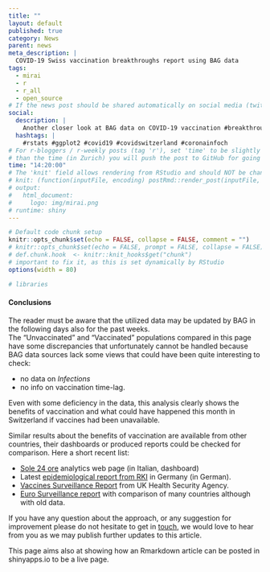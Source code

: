 ```yaml
---
title: ""
layout: default
published: true
category: News
parent: news
meta_description: |
  COVID-19 Swiss vaccination breakthroughs report using BAG data
tags:
  - mirai
  - r
  - r_all
  - open_source
# If the news post should be shared automatically on social media (twitter or linkedin), then add the following social descriptions and hashtags fields as in example below.
social:
  description: |
    Another closer look at BAG data on COVID-19 vaccination #breakthroughs for the last 4 weeks in Switzerland. How effective has #vaccination been?
  hashtags: |
    #rstats #ggplot2 #covid19 #covidswitzerland #coronainfoch
# For r-bloggers / r-weekly posts (tag 'r'), set 'time' to be slightly earlier (within 1h)
# than the time (in Zurich) you will push the post to GitHub for going live
time: "14:20:00"
# The 'knit' field allows rendering from RStudio and should NOT be changed
# knit: (function(inputFile, encoding) postRmd::render_post(inputFile, ""))
# output:
#   html_document:
#     logo: img/mirai.png
# runtime: shiny
---
```

<!--more-->

```r
# Default code chunk setup
knitr::opts_chunk$set(echo = FALSE, collapse = FALSE, comment = "")
# knitr::opts_chunk$set(echo = FALSE, prompt = FALSE, collapse = FALSE)
# def.chunk.hook  <- knitr::knit_hooks$get("chunk")
# important to fix it, as this is set dynamically by RStudio
options(width = 80)

# libraries
```

#### Conclusions

The reader must be aware that the utilized data may be updated by BAG in the following days also for the past weeks.     
The "Unvaccinated" and "Vaccinated" populations compared in this page have some discrepancies that unfortunately cannot be handled because BAG data sources lack some views that could have been quite interesting to check:   

* no data on *Infections*   
* no info on vaccination time-lag. 

Even with some deficiency in the data, this analysis clearly shows the benefits of vaccination and what could have happened this month in Switzerland if vaccines had been unavailable.    

Similar results about the benefits of vaccination are available from other countries, their dashboards or produced reports could be checked for comparison. Here a short recent list:  

* [Sole 24 ore](https://lab24.ilsole24ore.com/numeri-vaccini-italia-mondo/) analytics web page (in Italian, dashboard)   
* Latest [epidemiological report from RKI](https://www.rki.de/DE/Content/InfAZ/N/Neuartiges_Coronavirus/nCoV.html;jsessionid=46BC03CE41403F143D5BFB36AECFA6BB.internet062?nn=2386228#doc13490882bodyText3) in Germany (in German).   
* [Vaccines Surveillance Report](https://www.gov.uk/government/publications/covid-19-vaccine-weekly-surveillance-reports) from UK Health Security Agency.   
* [Euro Surveillance report](https://www.eurosurveillance.org/content/eurosurveillance/) with comparison of many countries although with old data.   

If you have any question about the approach, or any suggestion for improvement please do not hesitate to get in [touch](https://mirai-solutions.ch/about/contact/), we would love to hear from you as we may publish further updates to this article.

This page aims also at showing how an Rmarkdown article can be posted in shinyapps.io to be a live page.

